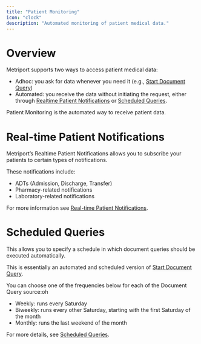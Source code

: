 ```yaml
---
title: "Patient Monitoring"
icon: "clock"
description: "Automated monitoring of patient medical data."
---
```


# Overview
Metriport supports two ways to access patient medical data:  
 - Adhoc: you ask for data whenever you need it (e.g., [Start Document Query](/medical-api/api-reference/document/start-document-query))  
 - Automated: you receive the data without initiating the request, either through [Realtime Patient Notifications](/medical-api/handling-data/realtime-patient-notifications) 
 or [Scheduled Queries](/medical-api/handling-data/scheduled-queries).

Patient Monitoring is the automated way to receive patient data.

# Real-time Patient Notifications
Metriport’s Realtime Patient Notifications allows you to subscribe your patients to certain types of notifications.

These notifications include:  
 - ADTs (Admission, Discharge, Transfer)  
 - Pharmacy-related notifications  
 - Laboratory-related notifications  

For more information see [Real-time Patient Notifications](/medical-api/handling-data/realtime-patient-notifications).

# Scheduled Queries
This allows you to specify a schedule in which document queries should be executed automatically.

This is essentially an automated and scheduled version of [Start Document Query](/medical-api/api-reference/document/start-document-query).

You can choose one of the frequencies below for each of the Document Query source:oh
 - Weekly: runs every Saturday
 - Biweekly: runs every other Saturday, starting with the first Saturday of the month
 - Monthly: runs the last weekend of the month

For more details, see [Scheduled Queries](/medical-api/handling-data/scheduled-queries).


